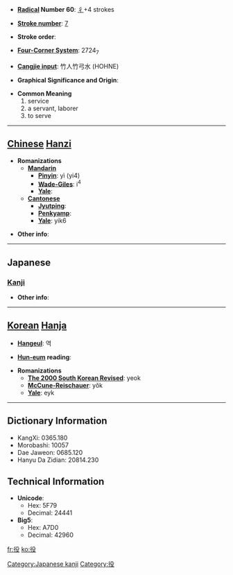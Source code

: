 * '''[[Wiktionary:Chinese radical index| Radical]] Number 60''': [[Wiktionary:Chinese radical index 彳|彳]]+4 strokes

* '''[[Wiktionary:Chinese total strokes index|Stroke number]]''': [[Wiktionary:Chinese total strokes index 7|7]]

* '''Stroke order''': 

* '''[[Wiktionary:Chinese four corner index|Four-Corner System]]''': 2724<sub>7</sub>

* '''[[Wiktionary:Chinese Cangjie index|Cangjie input]]''': 竹人竹弓水 (HOHNE)

* '''Graphical Significance and Origin''': 

* '''Common Meaning'''
*#service
*# a servant, laborer
*# to serve


----

== [[Chinese]] [[Hanzi]] ==

* '''Romanizations'''
** '''[[Mandarin]]'''
*** '''[[Pinyin]]''': yì (yi4)
*** '''[[Wade-Giles]]''': i<sup>4</sup>
*** '''[[Yale]]''': 
** '''[[Cantonese]]'''
*** '''[[Jyutping]]''':
*** '''[[Penkyamp]]''': 
*** '''[[Yale]]''': yik6

* '''Other info''': 

----

==Japanese==
===[[Kanji]]===
{{kanji|on readings=[[やく]] (yaku), [[えき]] (eki)
|kun readings=[[つとめ]] (tsutome), [[えだち]] (edachi)
}}

* '''Other info''':  

----

== [[Korean]] [[Hanja]] ==

* '''[[Hangeul]]''': 역

* '''[[Hun-eum]] reading''': 

* '''Romanizations'''
** '''[[The 2000 South Korean Revised Romanization|The 2000 South Korean Revised]]''': yeok
** '''[[McCune-Reischauer]]''': yŏk
** '''[[Yale]]''': eyk

----

== Dictionary Information ==

* KangXi: 0365.180
* Morobashi: 10057
* Dae Jaweon: 0685.120
* Hanyu Da Zidian: 20814.230

== Technical Information ==

* '''Unicode''':
** Hex: 5F79
** Decimal: 24441
* '''Big5''':
** Hex: A7D0
** Decimal: 42960

[[Category:Japanese kanji]]

[[fr:役]]
[[ko:役]]
[[Category:役]]
